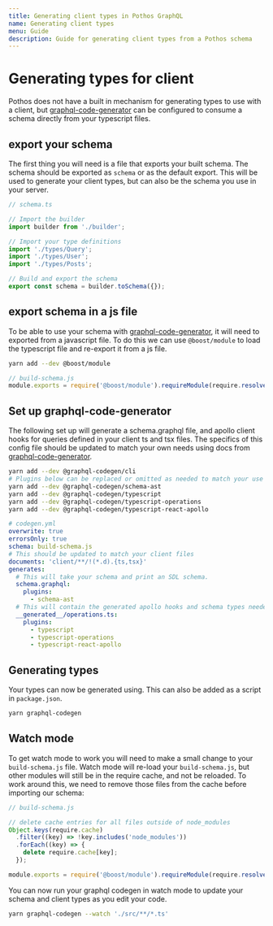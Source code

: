 ```yaml
---
title: Generating client types in Pothos GraphQL
name: Generating client types
menu: Guide
description: Guide for generating client types from a Pothos schema
---
```





# Generating types for client

Pothos does not have a built in mechanism for generating types to use with a client, but
[graphql-code-generator](https://www.graphql-code-generator.com/) can be configured to consume a
schema directly from your typescript files.

## export your schema

The first thing you will need is a file that exports your built schema. The schema should be
exported as `schema` or as the default export. This will be used to generate your client types, but
can also be the schema you use in your server.

```typescript
// schema.ts

// Import the builder
import builder from './builder';

// Import your type definitions
import './types/Query';
import './types/User';
import './types/Posts';

// Build and export the schema
export const schema = builder.toSchema({});
```

## export schema in a js file

To be able to use your schema with
[graphql-code-generator](https://www.graphql-code-generator.com/), it will need to exported from a
javascript file. To do this we can use `@boost/module` to load the typescript file and re-export it
from a js file.

```bash
yarn add --dev @boost/module
```

```js
// build-schema.js
module.exports = require('@boost/module').requireModule(require.resolve('./schema.ts'));
```

## Set up graphql-code-generator

The following set up will generate a schema.graphql file, and apollo client hooks for queries
defined in your client ts and tsx files. The specifics of this config file should be updated to
match your own needs using docs from
[graphql-code-generator](https://www.graphql-code-generator.com/).

```bash
yarn add --dev @graphql-codegen/cli
# Plugins below can be replaced or omitted as needed to match your use case
yarn add --dev @graphql-codegen/schema-ast
yarn add --dev @graphql-codegen/typescript
yarn add --dev @graphql-codegen/typescript-operations
yarn add --dev @graphql-codegen/typescript-react-apollo
```

```yml
# codegen.yml
overwrite: true
errorsOnly: true
schema: build-schema.js
# This should be updated to match your client files
documents: 'client/**/!(*.d).{ts,tsx}'
generates:
  # This will take your schema and print an SDL schema.
  schema.graphql:
    plugins:
      - schema-ast
  # This will contain the generated apollo hooks and schema types needed to make type-safe queries with the apollo client
  __generated__/operations.ts:
    plugins:
      - typescript
      - typescript-operations
      - typescript-react-apollo
```

## Generating types

Your types can now be generated using. This can also be added as a script in `package.json`.

```bash
yarn graphql-codegen
```

## Watch mode

To get watch mode to work you will need to make a small change to your `build-schema.js` file. Watch
mode will re-load your `build-schema.js`, but other modules will still be in the require cache, and
not be reloaded. To work around this, we need to remove those files from the cache before importing
our schema:

```js
// build-schema.js

// delete cache entries for all files outside of node_modules
Object.keys(require.cache)
  .filter((key) => !key.includes('node_modules'))
  .forEach((key) => {
    delete require.cache[key];
  });

module.exports = require('@boost/module').requireModule(require.resolve('./schema.ts'));
```

You can now run your graphql codegen in watch mode to update your schema and client types as you
edit your code.

```bash
yarn graphql-codegen --watch './src/**/*.ts'
```
